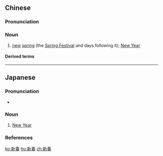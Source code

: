 ==Chinese==
{{zh-forms}}

===Pronunciation===
{{zh-pron
|m=xīnchūn
|c=san1 ceon1
|h=pfs=sîn-chhûn
|mn=sin-chhun
|cat=n
}}

===Noun===
{{zh-noun}}

# [[new]] [[spring]] (the [[Spring Festival]] and days following it); [[New Year]]

====Derived terms====
{{zh-der|新春佳節}}

----

==Japanese==
{{ja-kanjitab|しん|しゅん|yomi=on}}

===Pronunciation===
* {{ja-pron|しんしゅん|y=o|acc=0|acc_ref=NHK}}

===Noun===
{{ja-noun|しんしゅん}}

# [[New Year]]

===References===
<references/>

[[ko:新春]]
[[hu:新春]]
[[zh:新春]]